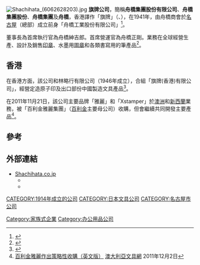 [[File:Shachihata_(6062628203).jpg|thumb]]
'''旗牌公司'''，簡稱'''舟橋集團股份有限公司'''、'''舟橋集團股份'''、'''舟橋集團'''及'''舟橋'''，香港譯作「旗牌」（{{lang-ja|シヤチハタ株式会社}}、{{lang-en|Shachihata Inc.}}），在1941年，由舟橋商會於[[名古屋|名古屋]]（總部）成立前身「舟橋工業股份有限公司」<ref>{{Cite web |url=http://www.shachihata.co.jp/company/kaisha/k7.php |title=舟橋集團股份有限公司事紀 |access-date=2015-06-07 |archive-date=2021-01-31 |archive-url=https://web.archive.org/web/20210131134656/https://www.shachihata.co.jp/company/kaisha/k7.php |dead-url=no }}</ref>。

董事長為首席執行官為舟橋紳吉郎。首席營運官為舟橋正剛。業務在全球經營生產、設計及銷售[[印章|印章]]、水墨用[[圖章|圖章]]和各類書寫用的筆產品<ref>{{Cite web |url=http://www.shachihata.co.jp/company/kaisha/k8.php |title=舟橋集團股份有限公司公司資料 |access-date=2015-06-07 |archive-date=2021-02-03 |archive-url=https://web.archive.org/web/20210203043914/https://www.shachihata.co.jp/company/kaisha/k8.php |dead-url=no }}</ref>。

==香港==
在香港方面，該公司和林略行有限公司（1946年成立），合組「旗牌(香港)有限公司」，經營定造原子印及出口部份中國製造文具產品<ref>{{Cite web |url=http://www.lamleukhong.com/zh/about/ |title=林略行有限公司簡介 |access-date=2015-06-07 |archive-url=https://web.archive.org/web/20160304201537/http://www.lamleukhong.com/zh/about/ |archive-date=2016-03-04 |dead-url=yes }}</ref>。

在2011年11月21日，該公司主要品牌「雅麗」和「Xstamper」於[[澳洲|澳洲]]和[[新西蘭|新西蘭]]業務，被「百利金雅麗集團」（[[百利金|百利金]]主要母公司）收購，但會繼續共同開發主要產品<ref>[http://www.stationerynews.com.au/news/pelikan-artline-group-makes-strategic-acquisition 百利金雅麗作出策略性收購（英文版）] {{Wayback|url=http://www.stationerynews.com.au/news/pelikan-artline-group-makes-strategic-acquisition |date=20160329192529 }}[[澳大利亞文具網|澳大利亞文具網]] 2011年12月2日</ref>。

==參考==
{{reflist}}

==外部連結==
*[http://www.shachihata.co.jp/ Shachihata.co.jp] {{Wayback|url=http://www.shachihata.co.jp/ |date=20210131115510 }}
**{{twitter|ShachihataBS|シヤチハタ株式会社}}
**{{youtube|channel=UCINXlH4X6cOqDBf2QMN0DJw|シヤチハタ/Shachihata}}

[[CATEGORY:1914年成立的公司|CATEGORY:1914年成立的公司]]
[[Category:家族式企業|Category:家族式企業]]
[[CATEGORY:日本文具公司|CATEGORY:日本文具公司]]
[[CATEGORY:名古屋市公司|CATEGORY:名古屋市公司]]
[[Category:办公用品公司|Category:办公用品公司]]
